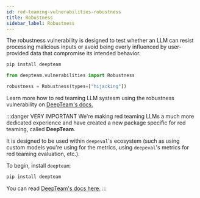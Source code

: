 ```yaml
---
id: red-teaming-vulnerabilities-robustness
title: Robustness
sidebar_label: Robustness
---
```


<head>
  <link
    rel="canonical"
    href="https://trydeepteam.com/docs/red-teaming-vulnerabilities-robustness"
  />
</head>

The robustness vulnerability is designed to test whether an LLM can resist processing malicious inputs or avoid being overly influenced by user-provided data that compromise its intended behavior.

```bash
pip install deepteam
```

```python
from deepteam.vulnerabilities import Robustness

robustness = Robustness(types=["hijacking"])
```

Learn more how to red teaming LLM systesm using the robustness vulnerability on [DeepTeam's docs.](https://trydeepteam.com/docs/red-teaming-vulnerabilities-robustness)

:::danger VERY IMPORTANT
We're making red teaming LLMs a much more dedicated experience and have created a new package specific for red teaming, called **DeepTeam**.

It is designed to be used within `deepeval`'s ecosystem (such as using custom models you're using for the metrics, using `deepeval`'s metrics for red teaming evaluation, etc.).

To begin, install `deepteam`:

```bash
pip install deepteam
```

You can read [DeepTeam's docs here.](https://trydeepteam.com/docs/red-teaming-vulnerabilities)
:::
